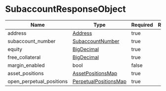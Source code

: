 # SubaccountResponseObject

| Name                     | Type                         | Required | Restrictions | Description |
| ------------------------ | ---------------------------- | -------- | ------------ | ----------- |
| address                  | [Address]                    | true     |              |             |
| subaccount_number        | [SubaccountNumber]           | true     |              |             |
| equity                   | [BigDecimal]                 | true     |              |             |
| free_collateral          | [BigDecimal]                 | true     |              |             |
| margin_enabled           | bool                         | false    |              |             |
| asset_positions          | [AssetPositionsMap]          | true     |              |             |
| open_perpetual_positions | [PerpetualPositionsMap]      | true     |              |             |

[Address]: /types/address
[SubaccountNumber]: /types/subaccount_number
[BigDecimal]: /types/big_decimal
[AssetPositionsMap]: /types/asset_positions_map
[PerpetualPositionsMap]: /types/perpetual_positions_map
